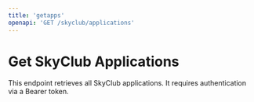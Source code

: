 ```yaml
---
title: 'getapps'
openapi: 'GET /skyclub/applications'
---
```


# Get SkyClub Applications

This endpoint retrieves all SkyClub applications. It requires authentication via a Bearer token.
